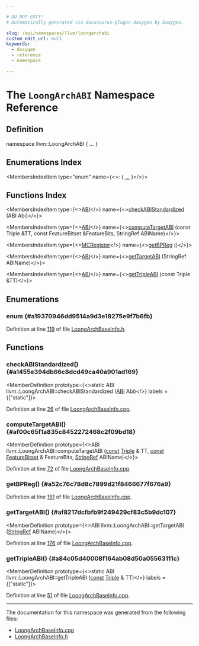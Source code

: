```yaml
---

# DO NOT EDIT!
# Automatically generated via docusaurus-plugin-doxygen by Doxygen.

slug: /api/namespaces/llvm/loongarchabi
custom_edit_url: null
keywords:
  - doxygen
  - reference
  - namespace

---
```





# The `LoongArchABI` Namespace Reference

<DoxygenPage pluginConfig={pluginConfig}>



## Definition

<CodeBlock>namespace llvm::LoongArchABI &#123; ... &#125;</CodeBlock>

## Enumerations Index

<MembersIndex>

<MembersIndexItem
  type="enum"
  name={<>:  &#123; <a href="#a19370946dd9514a9d3e18275e9f7b6fb">...</a> &#125;</>}>
</MembersIndexItem>

</MembersIndex>

## Functions Index

<MembersIndex>

<MembersIndexItem
  type={<><a href="#a19370946dd9514a9d3e18275e9f7b6fb">ABI</a></>}
  name={<><a href="#a1455e394db66c8dcd49ca40a901ad169">checkABIStandardized</a> (ABI Abi)</>}>
</MembersIndexItem>

<MembersIndexItem
  type={<><a href="#a19370946dd9514a9d3e18275e9f7b6fb">ABI</a></>}
  name={<><a href="#af00c65f1a835c8452272468c2f09bd18">computeTargetABI</a> (const Triple &amp;TT, const FeatureBitset &amp;FeatureBits, StringRef ABIName)</>}>
</MembersIndexItem>

<MembersIndexItem
  type={<><a href="/docs/api/classes/llvm/mcregister">MCRegister</a></>}
  name={<><a href="#a52c76c78d8c7899d21f8466677f676a9">getBPReg</a> ()</>}>
</MembersIndexItem>

<MembersIndexItem
  type={<><a href="#a19370946dd9514a9d3e18275e9f7b6fb">ABI</a></>}
  name={<><a href="#af8217dcfbfb9f249429cf83c5b9dc107">getTargetABI</a> (StringRef ABIName)</>}>
</MembersIndexItem>

<MembersIndexItem
  type={<><a href="#a19370946dd9514a9d3e18275e9f7b6fb">ABI</a></>}
  name={<><a href="#a84c05d40008f164ab08d50a05563111c">getTripleABI</a> (const Triple &amp;TT)</>}>
</MembersIndexItem>

</MembersIndex>


<SectionDefinition>

## Enumerations

### enum  {#a19370946dd9514a9d3e18275e9f7b6fb}

<MemberDefinition
  prototype="enum llvm::LoongArchABI::ABI ">

<EnumerationList title="Enumeration values">

<Link id="a19370946dd9514a9d3e18275e9f7b6fba305d5ae54529960b7995ea72126052b9" />
<EnumerationListItem name="ABI_ILP32S">

</EnumerationListItem>

<Link id="a19370946dd9514a9d3e18275e9f7b6fba63a439edbbd4d87298181cbcf098e233" />
<EnumerationListItem name="ABI_ILP32F">

</EnumerationListItem>

<Link id="a19370946dd9514a9d3e18275e9f7b6fba7642477c0b9114a91ab95db52b0bf513" />
<EnumerationListItem name="ABI_ILP32D">

</EnumerationListItem>

<Link id="a19370946dd9514a9d3e18275e9f7b6fba30063a83b98d2cffbcf49f46a8db223f" />
<EnumerationListItem name="ABI_LP64S">

</EnumerationListItem>

<Link id="a19370946dd9514a9d3e18275e9f7b6fba09b260d81c6fe1cdf0386e65e5e3d5e4" />
<EnumerationListItem name="ABI_LP64F">

</EnumerationListItem>

<Link id="a19370946dd9514a9d3e18275e9f7b6fbae688d614de378b5e595020a7ac3c378c" />
<EnumerationListItem name="ABI_LP64D">

</EnumerationListItem>

<Link id="a19370946dd9514a9d3e18275e9f7b6fbab3d8d71ca8b3f20b7551c6db0b02a9da" />
<EnumerationListItem name="ABI_Unknown">

</EnumerationListItem>

</EnumerationList>

Definition at line <a href="/docs/api/files/lib/lib/target/lib/target/loongarch/lib/target/loongarch/mctargetdesc/loongarchbaseinfo-h/#l00119">119</a> of file <a href="/docs/api/files/lib/lib/target/lib/target/loongarch/lib/target/loongarch/mctargetdesc/loongarchbaseinfo-h">LoongArchBaseInfo.h</a>.
</MemberDefinition>

</SectionDefinition>

<SectionDefinition>

## Functions

### checkABIStandardized() {#a1455e394db66c8dcd49ca40a901ad169}

<MemberDefinition
  prototype={<>static ABI llvm::LoongArchABI::checkABIStandardized (<a href="#a19370946dd9514a9d3e18275e9f7b6fb">ABI</a> Abi)</>}
  labels = {["static"]}>

Definition at line <a href="/docs/api/files/lib/lib/target/lib/target/loongarch/lib/target/loongarch/mctargetdesc/loongarchbaseinfo-cpp/#l00026">26</a> of file <a href="/docs/api/files/lib/lib/target/lib/target/loongarch/lib/target/loongarch/mctargetdesc/loongarchbaseinfo-cpp">LoongArchBaseInfo.cpp</a>.
</MemberDefinition>

### computeTargetABI() {#af00c65f1a835c8452272468c2f09bd18}

<MemberDefinition
  prototype={<>ABI llvm::LoongArchABI::computeTargetABI (<a href="/docs/api/files/lib/lib/target/lib/target/aarch64/aarch64promoteconstant-cpp/#a90f8350fecae261c25be85d38b451bff">const</a> <a href="/docs/api/classes/llvm/triple">Triple</a> &amp; TT, <a href="/docs/api/files/lib/lib/target/lib/target/aarch64/aarch64promoteconstant-cpp/#a90f8350fecae261c25be85d38b451bff">const</a> <a href="/docs/api/classes/llvm/featurebitset">FeatureBitset</a> &amp; FeatureBits, <a href="/docs/api/classes/llvm/stringref">StringRef</a> ABIName)</>}>

Definition at line <a href="/docs/api/files/lib/lib/target/lib/target/loongarch/lib/target/loongarch/mctargetdesc/loongarchbaseinfo-cpp/#l00072">72</a> of file <a href="/docs/api/files/lib/lib/target/lib/target/loongarch/lib/target/loongarch/mctargetdesc/loongarchbaseinfo-cpp">LoongArchBaseInfo.cpp</a>.
</MemberDefinition>

### getBPReg() {#a52c76c78d8c7899d21f8466677f676a9}

<MemberDefinition
  prototype="MCRegister llvm::LoongArchABI::getBPReg ()">

Definition at line <a href="/docs/api/files/lib/lib/target/lib/target/loongarch/lib/target/loongarch/mctargetdesc/loongarchbaseinfo-cpp/#l00191">191</a> of file <a href="/docs/api/files/lib/lib/target/lib/target/loongarch/lib/target/loongarch/mctargetdesc/loongarchbaseinfo-cpp">LoongArchBaseInfo.cpp</a>.
</MemberDefinition>

### getTargetABI() {#af8217dcfbfb9f249429cf83c5b9dc107}

<MemberDefinition
  prototype={<>ABI llvm::LoongArchABI::getTargetABI (<a href="/docs/api/classes/llvm/stringref">StringRef</a> ABIName)</>}>

Definition at line <a href="/docs/api/files/lib/lib/target/lib/target/loongarch/lib/target/loongarch/mctargetdesc/loongarchbaseinfo-cpp/#l00176">176</a> of file <a href="/docs/api/files/lib/lib/target/lib/target/loongarch/lib/target/loongarch/mctargetdesc/loongarchbaseinfo-cpp">LoongArchBaseInfo.cpp</a>.
</MemberDefinition>

### getTripleABI() {#a84c05d40008f164ab08d50a05563111c}

<MemberDefinition
  prototype={<>static ABI llvm::LoongArchABI::getTripleABI (<a href="/docs/api/files/lib/lib/target/lib/target/aarch64/aarch64promoteconstant-cpp/#a90f8350fecae261c25be85d38b451bff">const</a> <a href="/docs/api/classes/llvm/triple">Triple</a> &amp; TT)</>}
  labels = {["static"]}>

Definition at line <a href="/docs/api/files/lib/lib/target/lib/target/loongarch/lib/target/loongarch/mctargetdesc/loongarchbaseinfo-cpp/#l00051">51</a> of file <a href="/docs/api/files/lib/lib/target/lib/target/loongarch/lib/target/loongarch/mctargetdesc/loongarchbaseinfo-cpp">LoongArchBaseInfo.cpp</a>.
</MemberDefinition>

</SectionDefinition>

<hr/>

The documentation for this namespace was generated from the following files:

<ul>
<li><a href="/docs/api/files/lib/lib/target/lib/target/loongarch/lib/target/loongarch/mctargetdesc/loongarchbaseinfo-cpp">LoongArchBaseInfo.cpp</a></li>
<li><a href="/docs/api/files/lib/lib/target/lib/target/loongarch/lib/target/loongarch/mctargetdesc/loongarchbaseinfo-h">LoongArchBaseInfo.h</a></li>
</ul>

</DoxygenPage>
